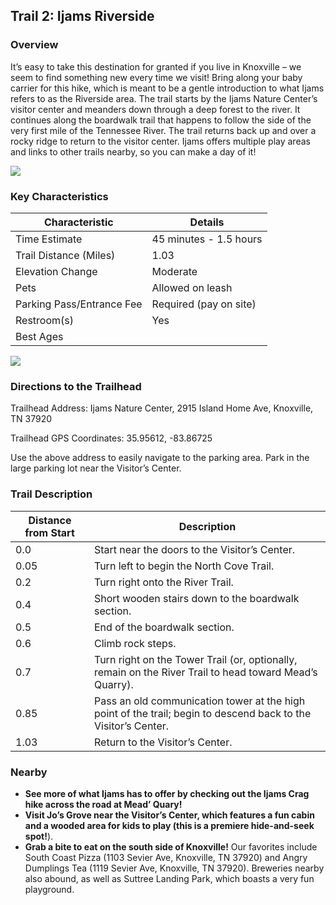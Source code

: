 ## Trail 2: Ijams Riverside

### Overview

It’s easy to take this destination for granted if you live in Knoxville – we seem to find something new every time we visit! Bring along your baby carrier for this hike, which is meant to be a gentle introduction to what Ijams refers to as the Riverside area. The trail starts by the Ijams Nature Center's visitor center and meanders down through a deep forest to the river. It continues along the boardwalk trail that happens to follow the side of the very first mile of the Tennessee River. The trail returns back up and over a rocky ridge to return to the visitor center. Ijams offers multiple play areas and links to other trails nearby, so you can make a day of it!

![](img/trail-02-figure-01.jpg)

### Key Characteristics

| **Characteristic**     | **Details**                 |
|-------------------------|-----------------------------|
| Time Estimate          | 45 minutes - 1.5 hours     |
| Trail Distance (Miles) | 1.03                        |
| Elevation Change       | Moderate                   |
| Pets                   | Allowed on leash           |
| Parking Pass/Entrance Fee | Required (pay on site)     |
| Restroom(s)            | Yes                        |
| Best Ages              |                             |

![](maps/trail-02-map.jpeg)

### Directions to the Trailhead

Trailhead Address: Ijams Nature Center, 2915 Island Home Ave, Knoxville, TN 37920

Trailhead GPS Coordinates: 35.95612, -83.86725

Use the above address to easily navigate to the parking area. Park in the large parking lot near the Visitor's Center.

### Trail Description

| Distance from Start | Description                                                                                                    |
|------------------|------------------------------------------------------|
| 0.0                 | Start near the doors to the Visitor's Center.                                                                  |
| 0.05                | Turn left to begin the North Cove Trail.                                                                       |
| 0.2                 | Turn right onto the River Trail.                                                                               |
| 0.4                 | Short wooden stairs down to the boardwalk section.                                                             |
| 0.5                 | End of the boardwalk section.                                                                                  |
| 0.6                 | Climb rock steps.                                                                                              |
| 0.7                 | Turn right on the Tower Trail (or, optionally, remain on the River Trail to head toward Mead's Quarry).        |
| 0.85                | Pass an old communication tower at the high point of the trail; begin to descend back to the Visitor's Center. |
| 1.03                | Return to the Visitor's Center.                                                                                |

### Nearby

-   **See more of what Ijams has to offer by checking out the Ijams Crag hike across the road at Mead' Quary!**
-   **Visit Jo's Grove near the Visitor's Center, which features a fun cabin and a wooded area for kids to play (this is a premiere hide-and-seek spot!**).
-   **Grab a bite to eat on the south side of Knoxville!** Our favorites include South Coast Pizza (1103 Sevier Ave, Knoxville, TN 37920) and Angry Dumplings Tea (1119 Sevier Ave, Knoxville, TN 37920). Breweries nearby also abound, as well as Suttree Landing Park, which boasts a very fun playground.
